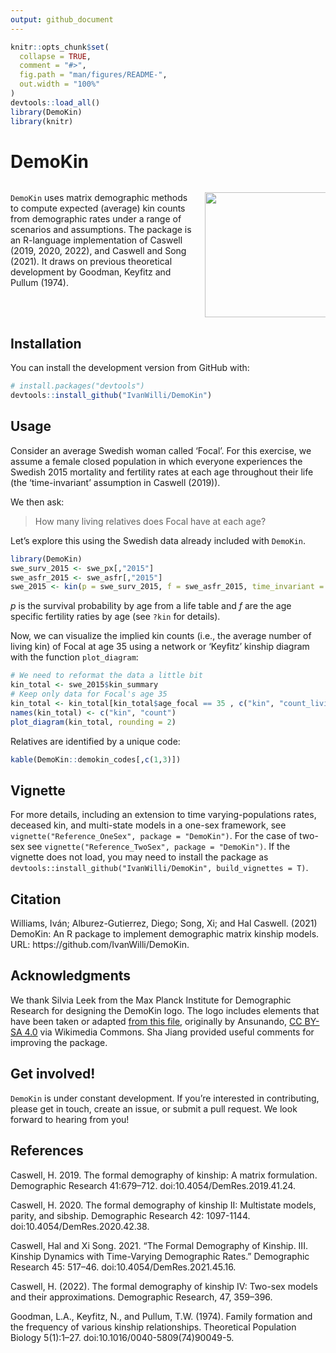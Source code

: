 ```yaml
---
output: github_document
---
```


```r
knitr::opts_chunk$set(
  collapse = TRUE,
  comment = "#>",
  fig.path = "man/figures/README-",
  out.width = "100%"
)
devtools::load_all()
library(DemoKin)
library(knitr)
```


# DemoKin 

:::::::::::::: {.columns}
::: {.column width="60%"}


`DemoKin` uses matrix demographic methods to compute expected (average) kin counts from demographic rates under a range of scenarios and assumptions. The package is an R-language implementation of Caswell (2019, 2020, 2022), and Caswell and Song (2021). It draws on previous theoretical development by Goodman, Keyfitz and Pullum (1974).

:::
::: {.column width="40%"}

<img src="man/figures/DemoKin-Logo.png" align="right" width="200" />

:::
::::::::::::::

## Installation

You can install the development version from GitHub with:

``` r
# install.packages("devtools")
devtools::install_github("IvanWilli/DemoKin")
```

## Usage

Consider an average Swedish woman called 'Focal'. For this exercise, we assume a female closed population in which everyone experiences the Swedish 2015 mortality and fertility rates at each age throughout their life (the 'time-invariant' assumption in Caswell (2019)). 

We then ask:

> How many living relatives does Focal have at each age?

Let's explore this using the Swedish data already included with `DemoKin`.

```r
library(DemoKin)
swe_surv_2015 <- swe_px[,"2015"]
swe_asfr_2015 <- swe_asfr[,"2015"]
swe_2015 <- kin(p = swe_surv_2015, f = swe_asfr_2015, time_invariant = TRUE)
```

*p* is the survival probability by age from a life table and *f* are the age specific fertility raties by age (see `?kin` for details). 

Now, we can visualize the implied kin counts (i.e., the average number of living kin) of Focal at age 35 using a network or 'Keyfitz' kinship diagram with the function `plot_diagram`:

```r
# We need to reformat the data a little bit
kin_total <- swe_2015$kin_summary
# Keep only data for Focal's age 35
kin_total <- kin_total[kin_total$age_focal == 35 , c("kin", "count_living")]
names(kin_total) <- c("kin", "count")
plot_diagram(kin_total, rounding = 2)
```

Relatives are identified by a unique code:

```r
kable(DemoKin::demokin_codes[,c(1,3)])
```

## Vignette

For more details, including an extension to time varying-populations rates, deceased kin, and multi-state models in a one-sex framework, see `vignette("Reference_OneSex", package = "DemoKin")`. For the case of two-sex see `vignette("Reference_TwoSex", package = "DemoKin")`.
If the vignette does not load, you may need to install the package as `devtools::install_github("IvanWilli/DemoKin", build_vignettes = T)`.

## Citation

Williams, Iván; Alburez-Gutierrez, Diego; Song, Xi; and Hal Caswell. (2021) DemoKin: An R package to implement demographic matrix kinship models. URL: https://github.com/IvanWilli/DemoKin.

## Acknowledgments

 We thank Silvia Leek from the Max Planck Institute for Demographic Research for designing the DemoKin logo. The logo includes elements that have been taken or adapted [from this file](https://commons.wikimedia.org/wiki/File:Escudo_de_la_Orden_de_San_Jer%C3%B3nimo.svg), originally by Ansunando, [CC BY-SA 4.0](https://creativecommons.org/licenses/by-sa/4.0) via Wikimedia Commons. Sha Jiang provided useful comments for improving the package.

## Get involved!
  
`DemoKin` is under constant development.
If you're interested in contributing, please get in touch, create an issue, or submit a pull request.
We look forward to hearing from you!

## References

Caswell, H. 2019. The formal demography of kinship: A matrix formulation. Demographic Research 41:679–712. doi:10.4054/DemRes.2019.41.24.

Caswell, H. 2020. The formal demography of kinship II: Multistate models, parity, and sibship. Demographic Research 42: 1097-1144. doi:10.4054/DemRes.2020.42.38.

Caswell, Hal and Xi Song. 2021. “The Formal Demography of Kinship. III. Kinship Dynamics with Time-Varying Demographic Rates.” Demographic Research 45: 517–46. doi:10.4054/DemRes.2021.45.16.

Caswell, H. (2022). The formal demography of kinship IV: Two-sex models and their approximations. Demographic Research, 47, 359–396. 

Goodman, L.A., Keyfitz, N., and Pullum, T.W. (1974). Family formation and the frequency of various kinship relationships. Theoretical Population Biology 5(1):1–27. doi:10.1016/0040-5809(74)90049-5.
